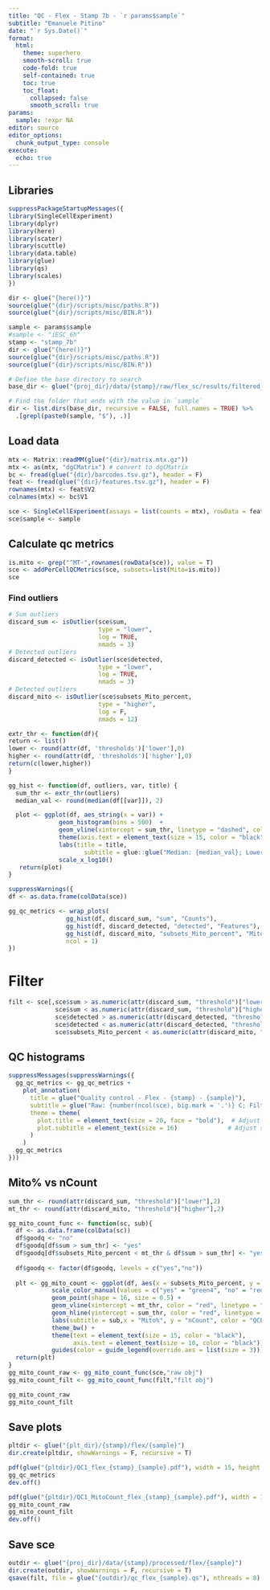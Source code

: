```yaml
---
title: "QC - Flex - Stamp 7b - `r params$sample`"
subtitle: "Emanuele Pitino"
date: "`r Sys.Date()`"
format: 
  html:
    theme: superhero
    smooth-scroll: true
    code-fold: true
    self-contained: true
    toc: true
    toc_float: 
      collapsed: false
      smooth_scroll: true
params:
  sample: !expr NA
editor: source
editor_options: 
  chunk_output_type: console
execute:
  echo: true
---
```


## Libraries
```r
suppressPackageStartupMessages({
library(SingleCellExperiment)
library(dplyr)
library(here)
library(scater)
library(scuttle)
library(data.table)
library(glue)
library(qs)
library(scales)
})
```

```r
dir <- glue("{here()}")
source(glue("{dir}/scripts/misc/paths.R"))
source(glue("{dir}/scripts/misc/BIN.R"))

sample <- params$sample
#sample <- "iESC_6h"
stamp <- "stamp_7b"
dir <- glue("{here()}")
source(glue("{dir}/scripts/misc/paths.R"))
source(glue("{dir}/scripts/misc/BIN.R"))
```

```r
# Define the base directory to search
base_dir <- glue("{proj_dir}/data/{stamp}/raw/flex_sc/results/filtered_feature_bc_matrix")

# Find the folder that ends with the value in `sample`
dir <- list.dirs(base_dir, recursive = FALSE, full.names = TRUE) %>%
  .[grepl(paste0(sample, "$"), .)]
```

## Load data

```r
mtx <- Matrix::readMM(glue("{dir}/matrix.mtx.gz"))
mtx <- as(mtx, "dgCMatrix") # convert to dgCMatrix
bc <- fread(glue("{dir}/barcodes.tsv.gz"), header = F)
feat <- fread(glue("{dir}/features.tsv.gz"), header = F)
rownames(mtx) <- feat$V2
colnames(mtx) <- bc$V1
```

```r
sce <- SingleCellExperiment(assays = list(counts = mtx), rowData = feat)
sce$sample <- sample
```

## Calculate qc metrics

```r
is.mito <- grep("^MT-",rownames(rowData(sce)), value = T)
sce <- addPerCellQCMetrics(sce, subsets=list(Mito=is.mito))
sce
```

### Find outliers

```r
# Sum outliers
discard_sum <- isOutlier(sce$sum, 
                         type = "lower", 
                         log = TRUE,
                         nmads = 3)
# Detected outliers
discard_detected <- isOutlier(sce$detected, 
                         type = "lower", 
                         log = TRUE,
                         nmads = 3)
# Detected outliers
discard_mito <- isOutlier(sce$subsets_Mito_percent, 
                         type = "higher", 
                         log = F,
                         nmads = 12)
```


```r
extr_thr <- function(df){
return <- list()
lower <- round(attr(df, 'thresholds')['lower'],0)
higher <- round(attr(df, 'thresholds')['higher'],0)
return(c(lower,higher))
}
```

```r
gg_hist <- function(df, outliers, var, title) {
  sum_thr <- extr_thr(outliers)
  median_val <- round(median(df[[var]]), 2)

  plot <- ggplot(df, aes_string(x = var)) + 
              geom_histogram(bins = 500)  + 
              geom_vline(xintercept = sum_thr, linetype = "dashed", color = "red") + 
              theme(axis.text = element_text(size = 15, color = "black")) + 
              labs(title = title, 
                     subtitle = glue::glue("Median: {median_val}; Lower thr: {sum_thr[1]}; Higher thr: {sum_thr[2]}")) + 
              scale_x_log10()
   return(plot)
}
```

```r
suppressWarnings({
df <- as.data.frame(colData(sce))

gg_qc_metrics <- wrap_plots(
                gg_hist(df, discard_sum, "sum", "Counts"),
                gg_hist(df, discard_detected, "detected", "Features"),
                gg_hist(df, discard_mito, "subsets_Mito_percent", "Mito%"),
                ncol = 1)
})
```

# Filter

```r
filt <- sce[,sce$sum > as.numeric(attr(discard_sum, "threshold")["lower"]) &
             sce$sum < as.numeric(attr(discard_sum, "threshold")["higher"]) &
             sce$detected > as.numeric(attr(discard_detected, "threshold")["lower"]) &
             sce$detected < as.numeric(attr(discard_detected, "threshold")["higher"]) &
             sce$subsets_Mito_percent < as.numeric(attr(discard_mito, "threshold")["higher"])]
```

## QC histograms
```r
suppressMessages(suppressWarnings({
  gg_qc_metrics <- gg_qc_metrics +
    plot_annotation(
      title = glue("Quality control - Flex - {stamp} - {sample}"),
      subtitle = glue("Raw: {number(ncol(sce), big.mark = '.')} C; Filtered: {number(ncol(filt), big.mark = '.')} C"),
      theme = theme(
        plot.title = element_text(size = 20, face = "bold"),  # Adjust title size
        plot.subtitle = element_text(size = 16)              # Adjust subtitle size
      )
    )
  gg_qc_metrics
}))
```

## Mito% vs nCount
```r
sum_thr <- round(attr(discard_sum, "threshold")["lower"],2)
mt_thr <- round(attr(discard_mito, "threshold")["higher"],2)

gg_mito_count_func <- function(sc, sub){
  df <- as.data.frame(colData(sc))
  df$goodq <- "no"
  df$goodq[df$sum > sum_thr] <- "yes"
  df$goodq[df$subsets_Mito_percent < mt_thr & df$sum > sum_thr] <- "yes"
  
  df$goodq <- factor(df$goodq, levels = c("yes","no"))
  
  plt <- gg_mito_count <- ggplot(df, aes(x = subsets_Mito_percent, y = sum, color = goodq)) +
            scale_color_manual(values = c("yes" = "green4", "no" = "red4")) +
            geom_point(shape = 16, size = 0.5) +
            geom_vline(xintercept = mt_thr, color = "red", linetype = "dashed") + 
            geom_hline(yintercept = sum_thr, color = "red", linetype = "dashed") +
            labs(subtitle = sub,x = "Mito%", y = "nCount", color = "QCPass", title = "Mito% vs nCount") + 
            theme_bw() +
            theme(text = element_text(size = 15, color = "black"),
                  axis.text = element_text(size = 10, color = "black")) +
            guides(color = guide_legend(override.aes = list(size = 3)))
  return(plt)
}
gg_mito_count_raw <- gg_mito_count_func(sce,"raw obj")
gg_mito_count_filt <- gg_mito_count_func(filt,"filt obj")

gg_mito_count_raw
gg_mito_count_filt
```

## Save plots
```r
pltdir <- glue("{plt_dir}/{stamp}/flex/{sample}")
dir.create(pltdir, showWarnings = F, recursive = T)

pdf(glue("{pltdir}/QC1_flex_{stamp}_{sample}.pdf"), width = 15, height = 4)
gg_qc_metrics
dev.off()

pdf(glue("{pltdir}/QC1_MitoCount_flex_{stamp}_{sample}.pdf"), width = 10, height = 6)
gg_mito_count_raw
gg_mito_count_filt
dev.off()
```

## Save sce
```r
outdir <- glue("{proj_dir}/data/{stamp}/processed/flex/{sample}")
dir.create(outdir, showWarnings = F, recursive = T)
qsave(filt, file = glue("{outdir}/qc_flex_{sample}.qs"), nthreads = 8)
```
